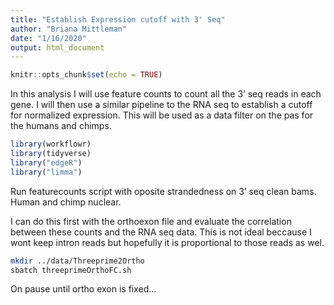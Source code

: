 ```yaml
---
title: "Establish Expression cutoff with 3' Seq"
author: "Briana Mittleman"
date: "1/16/2020"
output: html_document
---
```


```r
knitr::opts_chunk$set(echo = TRUE)
```

In this analysis I will use feature counts to count all the 3' seq reads in each gene. I will then use a similar pipeline to the RNA seq to establish a cutoff for normalized expression. This will be used as a data filter on the pas for the humans and chimps.  

```r
library(workflowr)
library(tidyverse)
library("edgeR")
library("limma")
```

Run featurecounts script with oposite strandedness on 3' seq clean bams. Human and chimp nuclear.  

I can do this first with the orthoexon file and evaluate the correlation between these counts and the RNA seq data. This is not ideal beccause I wont keep intron reads but hopefully it is proportional to those reads as wel.  

```bash
mkdir ../data/Threeprime2Ortho
sbatch threeprimeOrthoFC.sh
```

On pause until ortho exon is fixed...
